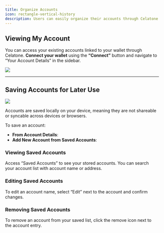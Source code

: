 ```yaml
---
title: Organize Accounts
icon: rectangle-vertical-history
description: Users can easily organize their accounts through Celatone for efficient management and access.
---
```


## Viewing My Account

You can access your existing accounts linked to your wallet through Celatone. **Connect your wallet** using the **“Connect”** button and navigate to “Your Account Details” in the sidebar.

<Frame>
    <img src="/images/user-docs/account/your-account-detail.jpg" />
</Frame>

---


## Saving Accounts for Later Use

<Frame>
    <img src="/images/user-docs/account/save-account.jpg" />
</Frame>

Accounts are saved locally on your device, meaning they are not shareable or syncable across devices or browsers.

To save an account:

- **From Account Details**:
- **Add New Account from Saved Accounts**:

### Viewing Saved Accounts

Access “Saved Accounts” to see your stored accounts. You can search your account list with account name or address.

### Editing Saved Accounts

To edit an account name, select “Edit” next to the account and confirm changes.

### Removing Saved Accounts

To remove an account from your saved list, click the remove icon next to the account entry.

